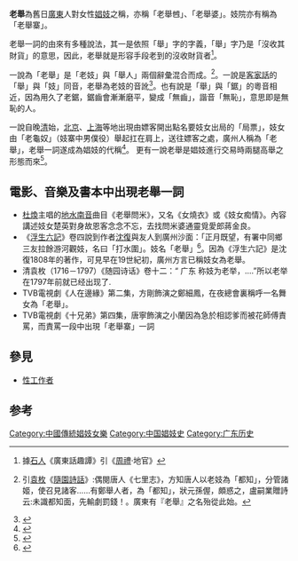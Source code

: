 '''老舉'''為舊日[[廣東省|廣東]]人對女性[[娼妓|娼妓]]之稱，亦稱「老舉乸」、「老舉婆」。妓院亦有稱為「老舉寨」。

老舉一詞的由來有多種說法，其一是依照「舉」字的字義，「舉」字乃是「沒收其財貨」的意思，因此，老舉就是形容手段老到的沒收財貨者<ref>{{cite web|url=http://rthk27.rthk.org.hk/php/lautinchi/messages.php?gid=1&id=806&page_no=17&subpage_no=1&order=&suborder=desc|title=點解叫'老舉'?|last=劉天賜|first=|coauthors=|date=2003-01-27|publisher=俗語趣談齊齊講 香港電台網站|accessdate=2011-02-05}}{{dead link|date=2018年4月 |bot=InternetArchiveBot |fix-attempted=yes }}據[[石人|石人]]《廣東話趣譚》引《[[周禮|周禮]]‧地官》</ref>。

一說為「老舉」是「老妓」與「舉人」兩個辭彙混合而成。<ref>{{Cite book | author = 吳昊 | title = 塘西風月史 | location = 香港 | publisher = 次文化堂 | date = 2010 | pages = 第47-49頁 |ISBN =9789629922498 | accessdate = 2011-04-17 | url =  | language= | quote = }}引[[袁枚|袁枚]]《[[隨園詩話|隨園詩話]]》:偶閱唐人《七里志》，方知唐人以老妓為「都知」，分管諸姬，使召見諸客......有鄭舉人者，為「都知」，狀元孫偓，頗惑之，盧嗣業贈詩云:未識都知面，先輸劇罰錢！。廣東有『老舉』之名殆從此始。</ref>。一說是[[客家話|客家話]]的「舉」與「妓」同音，老舉為老妓的音訛<ref>{{cite web|url=http://www.huayuqiao.org/articles/yuwenjianshetongxun/8105 |title= 香港粵語的貶義借詞 |last=劉鎮發 }}</ref>。也有說是「舉」與「鋸」的粵音相近，因為用久了老鋸，鋸齒會漸漸磨平，變成「無齒」，諧音「無恥」，意思即是無恥的人。

一說自晚[[清朝|清]]始，[[北京|北京]]、[[上海|上海]]等地出現由嫖客開出點名要妓女出局的「局票」，妓女由「老龜奴」（妓寨中男僕役）舉起扛在肩上，送往嫖客之處，廣州人稱為「老舉」，老舉一詞遂成為娼妓的代稱<ref>{{cite web|url=http://www.gzlib.gov.cn/shequ_info/ndgz/NDGZDetail.do?id=273288|title=一樣舞蹈，幾個城市，多種命運|last=|first=|coauthors=|date=2007-12-17|publisher=南方都市報 廣州舊聞|accessdate=2011-02-05|deadurl=yes|archiveurl=https://web.archive.org/web/20130927092042/http://www.gzlib.gov.cn/shequ_info/ndgz/NDGZDetail.do?id=273288|archivedate=2013-09-27}}</ref>。
更有一說老舉是娼妓進行交易時兩腿高舉之形態而來<ref>{{cite web|url=http://paper.wenweipo.com/2005/02/04/OT0502040019.htm|title=杜亦有道：廣東人說「雞」|last=阿杜|first= |coauthors=|date=2005-02-04|publisher=文匯報|accessdate=2011-02-05}}</ref>。

{{Fact|源自[[西關|西關]]，西關妓女皆樓上居停，因人詢問一名妓「响邊處落脚」，名妓随口答以「樓居」，樓居一詞因雅能掩飾，遂為妓女背語，久之成妓女代名詞，漸轉音為「老舉」。|time=2013-09-23T18:20:15+00:00}}

==電影、音樂及書本中出現老舉一詞==

* [[杜煥|杜煥]]主唱的[[地水南音|地水南音]]曲目《老舉問米》，又名《女燒衣》或《妓女痴情》。內容講述妓女楚英對身故恩客念念不忘，去找問米婆通靈覓愛郎蔣金良。
* 《[[浮生六記|浮生六記]]》卷四說到作者[[沈復|沈復]]與友人到廣州沙面：「正月既望，有署中同鄉三友拉餘游河觀妓，名曰「打水圍」。妓名「老舉」<ref>{{Cite book | author = 沈復 | title = 浮生六記 第四卷  浪遊記快 | location =  | publisher =  | date =  | pages =  | ISBN =  | accessdate = 2011-02-05 | url = http://open-lit.com/listbook.php?cid=4&gbid=159&bid=7866&start=0 | language =  | quote =  | archiveurl = https://web.archive.org/web/20071110034548/http://open-lit.com/listbook.php?cid=4&gbid=159&bid=7866&start=0 | archivedate = 2007-11-10 | deadurl = yes }}</ref>。因為《浮生六記》是沈復1808年的著作，可見早在19世紀初，廣州方言已稱妓女為老舉。
*清袁枚（1716－1797）《随园诗话》卷十二：“ 广东 称妓为老举，....”所以老举在1797年前就已经出现了.
*TVB電視劇《人在邊緣》第二集，方剛飾演之鄭細鳳，在夜總會裏稱呼一名舞女為「老舉」。
*TVB電視劇《十兄弟》第四集，唐寧飾演之小蘭因為急於相認爹而被花師傅責罵，而責罵一段中出現「老舉寨」一詞

==參見==

* [[性工作者|性工作者]]

==参考==

{{Reflist}}

[[Category:中國傳統娼妓女樂|Category:中國傳統娼妓女樂]]
[[Category:中国娼妓史|Category:中国娼妓史]]
[[Category:广东历史|Category:广东历史]]